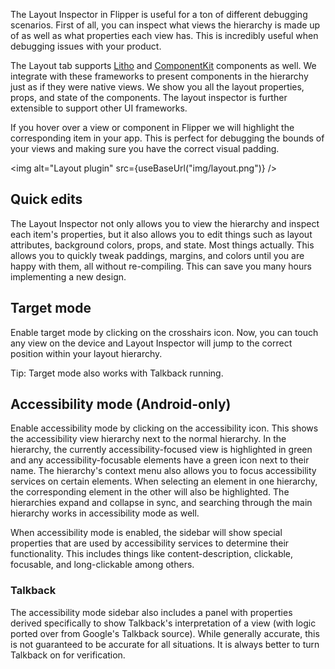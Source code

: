 
The Layout Inspector in Flipper is useful for a ton of different debugging scenarios. First of all, you can inspect what views the hierarchy is made up of as well as what properties each view has. This is incredibly useful when debugging issues with your product.

The Layout tab supports [Litho](https://fblitho.com) and [ComponentKit](https://componentkit.org) components as well. We integrate with these frameworks to present components in the hierarchy just as if they were native views. We show you all the layout properties, props, and state of the components. The layout inspector is further extensible to support other UI frameworks.

If you hover over a view or component in Flipper we will highlight the corresponding item in your app. This is perfect for debugging the bounds of your views and making sure you have the correct visual padding.

<img alt="Layout plugin" src={useBaseUrl("img/layout.png")} />


## Quick edits

The Layout Inspector not only allows you to view the hierarchy and inspect each item's properties, but it also allows you to edit things such as layout attributes, background colors, props, and state. Most things actually. This allows you to quickly tweak paddings, margins, and colors until you are happy with them, all without re-compiling. This can save you many hours implementing a new design.

## Target mode

Enable target mode by clicking on the crosshairs icon. Now, you can touch any view on the device and Layout Inspector will jump to the correct position within your layout hierarchy.

Tip: Target mode also works with Talkback running.


## Accessibility mode (Android-only)

Enable accessibility mode by clicking on the accessibility icon. This shows the accessibility view hierarchy next to the normal hierarchy. In the hierarchy, the currently accessibility-focused view is highlighted in green and any accessibility-focusable elements have a green icon next to their name. The hierarchy's context menu also allows you to focus accessibility services on certain elements. When selecting an element in one hierarchy, the corresponding element in the other will also be highlighted. The hierarchies expand and collapse in sync, and searching through the main hierarchy works in accessibility mode as well.

When accessibility mode is enabled, the sidebar will show special properties that are used by accessibility services to determine their functionality. This includes things like content-description, clickable, focusable, and long-clickable among others.

### Talkback
The accessibility mode sidebar also includes a panel with properties derived specifically to show Talkback's interpretation of a view (with logic ported over from Google's Talkback source). While generally accurate, this is not guaranteed to be accurate for all situations. It is always better to turn Talkback on for verification.
